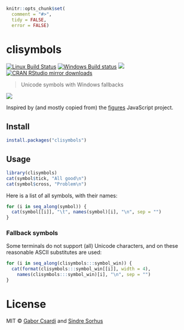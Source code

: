 
```r
knitr::opts_chunk$set(
  comment = "#>",
  tidy = FALSE,
  error = FALSE)
```


# clisymbols

[![Linux Build Status](https://travis-ci.org/r-lib/clisymbols.svg?branch=master)](https://app.travis-ci.com/r-lib/clisymbols)
[![Windows Build status](https://ci.appveyor.com/api/projects/status/github/r-lib/clisymbols?svg=true)](https://ci.appveyor.com/project/gaborcsardi/clisymbols)
[![](https://www.r-pkg.org/badges/version/clisymbols)](https://www.r-pkg.org/pkg/clisymbols)
[![CRAN RStudio mirror downloads](https://cranlogs.r-pkg.org/badges/clisymbols)](https://www.r-pkg.org/pkg/clisymbols)


> Unicode symbols with Windows fallbacks

![](/screenshot.png)

Inspired by (and mostly copied from) the
[figures](https://github.com/sindresorhus/figures) JavaScript project.

## Install

```r
install.packages("clisymbols")
```

## Usage

```r
library(clisymbols)
cat(symbol$tick, "All good\n")
cat(symbol$cross, "Problem\n")
```

Here is a list of all symbols, with their names:

```r
for (i in seq_along(symbol)) {
  cat(symbol[[i]], "\t", names(symbol)[i], "\n", sep = "")
}
```

### Fallback symbols

Some terminals do not support (all) Unicode characters, and on these reasonable
ASCII substitutes are used:

```r
for (i in seq_along(clisymbols:::symbol_win)) {
  cat(format(clisymbols:::symbol_win[[i]], width = 4),
    names(clisymbols:::symbol_win)[i], "\n", sep = "")
}
```

# License

MIT © [Gabor Csardi](https://gaborcsardi.org) and [Sindre Sorhus](https://sindresorhus.com)
